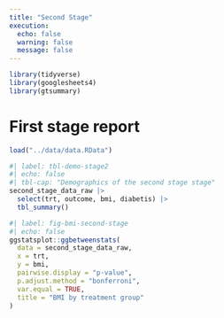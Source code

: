 ```yaml
---
title: "Second Stage"
execution:
  echo: false
  warning: false
  message: false
---
```


```r
library(tidyverse)
library(googlesheets4)
library(gtsummary)
```

# First stage report

```r

load("../data/data.RData")
```

```r
#| label: tbl-demo-stage2
#| echo: false
#| tbl-cap: "Demographics of the second stage stage"
second_stage_data_raw |>
  select(trt, outcome, bmi, diabetis) |>
  tbl_summary() 
```

```r
#| label: fig-bmi-second-stage
#| echo: false
ggstatsplot::ggbetweenstats(
  data = second_stage_data_raw,
  x = trt,
  y = bmi,
  pairwise.display = "p-value",
  p.adjust.method = "bonferroni",
  var.equal = TRUE,
  title = "BMI by treatment group"
)
```
